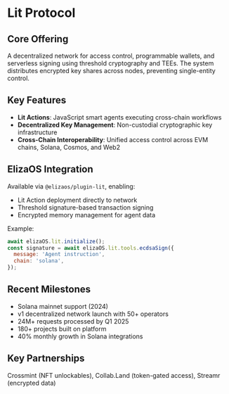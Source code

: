 # Lit Protocol

## Core Offering

A decentralized network for access control, programmable wallets, and serverless signing using threshold cryptography and TEEs. The system distributes encrypted key shares across nodes, preventing single-entity control.

## Key Features

- **Lit Actions**: JavaScript smart agents executing cross-chain workflows
- **Decentralized Key Management**: Non-custodial cryptographic key infrastructure
- **Cross-Chain Interoperability**: Unified access control across EVM chains, Solana, Cosmos, and Web2

## ElizaOS Integration

Available via `@elizaos/plugin-lit`, enabling:

- Lit Action deployment directly to network
- Threshold signature-based transaction signing
- Encrypted memory management for agent data

Example:

```javascript
await elizaOS.lit.initialize();
const signature = await elizaOS.lit.tools.ecdsaSign({
  message: 'Agent instruction',
  chain: 'solana',
});
```

## Recent Milestones

- Solana mainnet support (2024)
- v1 decentralized network launch with 50+ operators
- 24M+ requests processed by Q1 2025
- 180+ projects built on platform
- 40% monthly growth in Solana integrations

## Key Partnerships

Crossmint (NFT unlockables), Collab.Land (token-gated access), Streamr (encrypted data)

